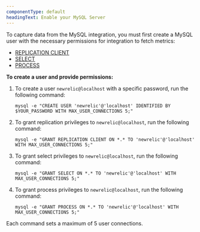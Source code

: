 ```yaml
---
componentType: default
headingText: Enable your MySQL Server
---
```


To capture data from the MySQL integration, you must first create a MySQL user with the necessary permissions for integration to fetch metrics: 

* [REPLICATION CLIENT](https://dev.mysql.com/doc/refman/5.7/en/privileges-provided.html#priv_replication-client)
* [SELECT](https://dev.mysql.com/doc/refman/5.7/en/privileges-provided.html#priv_select)
* [PROCESS](https://dev.mysql.com/doc/refman/5.7/en/privileges-provided.html#priv_process)

**To create a user and provide permissions:**

1. To create a user `newrelic@localhost` with a specific password, run the following command:
   ```shell
   mysql -e "CREATE USER 'newrelic'@'localhost' IDENTIFIED BY $YOUR_PASSWORD WITH MAX_USER_CONNECTIONS 5;"
   ```

2. To grant replication privileges to `newrelic@localhost`, run the following command:
   ```shell
   mysql -e "GRANT REPLICATION CLIENT ON *.* TO 'newrelic'@'localhost' WITH MAX_USER_CONNECTIONS 5;"
   ```

3. To grant select privileges to `newrelic@localhost`, run the following command:
   ```shell
   mysql -e "GRANT SELECT ON *.* TO 'newrelic'@'localhost' WITH MAX_USER_CONNECTIONS 5;"
   ```

4. To grant process privileges to `newrelic@localhost`, run the following command:
   ```shell
   mysql -e "GRANT PROCESS ON *.* TO 'newrelic'@'localhost' WITH MAX_USER_CONNECTIONS 5;"
   ```

<Callout variant="tip">
Each command sets a maximum of 5 user connections.
</Callout>


